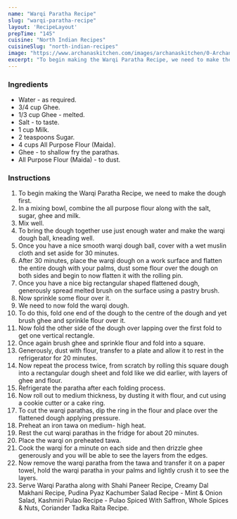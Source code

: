 ---
name: "Warqi Paratha Recipe"
slug: "warqi-paratha-recipe"
layout: 'RecipeLayout'
prepTime: "145"
cuisine: "North Indian Recipes"
cuisineSlug: "north-indian-recipes"
image: "https://www.archanaskitchen.com/images/archanaskitchen/0-Archanas-Kitchen-Recipes/Articles/Chakori_Warqui_Recipe_Flaky_Paratha_5_1600.jpg"
excerpt: "To begin making the Warqi Paratha Recipe, we need to make the dough first"
---

### Ingredients

- Water - as required.
- 3/4 cup Ghee.
- 1/3 cup Ghee - melted.
- Salt - to taste.
- 1 cup Milk.
- 2 teaspoons Sugar.
- 4 cups All Purpose Flour (Maida).
- Ghee - to shallow fry the parathas.
- All Purpose Flour (Maida) - to dust.

### Instructions

1. To begin making the Warqi Paratha Recipe, we need to make the dough first.
1. In a mixing bowl, combine the all purpose flour along with the salt, sugar, ghee and milk.
1. Mix well.
1. To bring the dough together use just enough water and make the warqi dough ball, kneading well.
1. Once you have a nice smooth warqi dough ball, cover with a wet muslin cloth and set aside for 30 minutes.
1. After 30 minutes, place the warqi dough on a work surface and flatten the entire dough with your palms, dust some flour over the dough on both sides and begin to now flatten it with the rolling pin.
1. Once you have a nice big rectangular shaped flattened dough, generously spread melted brush on the surface using a pastry brush.
1. Now sprinkle some flour over it.
1. We need to now fold the warqi dough.
1. To do this, fold one end of the dough to the centre of the dough and yet brush ghee and sprinkle flour over it.
1. Now fold the other side of the dough over lapping over the first fold to get one vertical rectangle.
1. Once again brush ghee and sprinkle flour and fold into a square.
1. Generously, dust with flour, transfer to a plate and allow it to rest in the refrigerator for 20 minutes.
1. Now repeat the process twice,  from scratch by rolling this square dough into a rectangular dough sheet and fold like we did earlier, with layers of ghee and flour.
1. Refrigerate the paratha after each folding process.
1. Now roll out to medium thickness, by dusting it with flour, and cut using a cookie cutter or a cake ring.
1. To cut the warqi parathas, dip the ring in the flour and  place over the flattened dough applying pressure.
1. Preheat an iron tawa on medium- high heat.
1. Rest the cut warqi parathas in the fridge for about 20 minutes.
1. Place the warqi on preheated tawa.
1. Cook the warqi for a minute on each side and then drizzle ghee generously and you will be able to see the layers from the edges.
1. Now remove the warqi paratha from the tawa and transfer it on a paper towel, hold the warqi paratha in your palms and lightly crush it to see the layers.
1. Serve Warqi Paratha along with Shahi Paneer Recipe, Creamy Dal Makhani Recipe, Pudina Pyaz Kachumber Salad Recipe - Mint & Onion Salad, Kashmiri Pulao Recipe - Pulao Spiced With Saffron, Whole Spices & Nuts, Coriander Tadka Raita Recipe.
